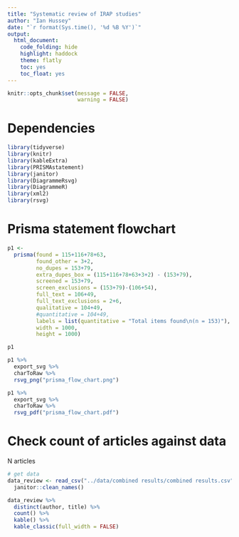 ```yaml
---
title: "Systematic review of IRAP studies"
author: "Ian Hussey"
date: "`r format(Sys.time(), '%d %B %Y')`"
output:
  html_document:
    code_folding: hide
    highlight: haddock
    theme: flatly
    toc: yes
    toc_float: yes
---
```


```r
knitr::opts_chunk$set(message = FALSE,
                      warning = FALSE)
```

# Dependencies

```r

library(tidyverse)
library(knitr)
library(kableExtra)
library(PRISMAstatement)
library(janitor)
library(DiagrammeRsvg)
library(DiagrammeR)
library(xml2)
library(rsvg)

```

# Prisma statement flowchart

```r

p1 <- 
  prisma(found = 115+116+78+63,
         found_other = 3+2,
         no_dupes = 153+79, 
         extra_dupes_box = (115+116+78+63+3+2) - (153+79),
         screened = 153+79, 
         screen_exclusions = (153+79)-(106+54), 
         full_text = 106+49,
         full_text_exclusions = 2+6, 
         qualitative = 104+49, 
         #quantitative = 104+49,
         labels = list(quantitative = "Total items found\n(n = 153)"),
         width = 1000, 
         height = 1000)

p1

p1 %>%
  export_svg %>% 
  charToRaw %>% 
  rsvg_png("prisma_flow_chart.png") 

p1 %>%
  export_svg %>% 
  charToRaw %>% 
  rsvg_pdf("prisma_flow_chart.pdf")

```

# Check count of articles against data

N articles

```r

# get data
data_review <- read_csv("../data/combined results/combined results.csv") %>%
  janitor::clean_names()

data_review %>%
  distinct(author, title) %>%
  count() %>%
  kable() %>%
  kable_classic(full_width = FALSE)

```

